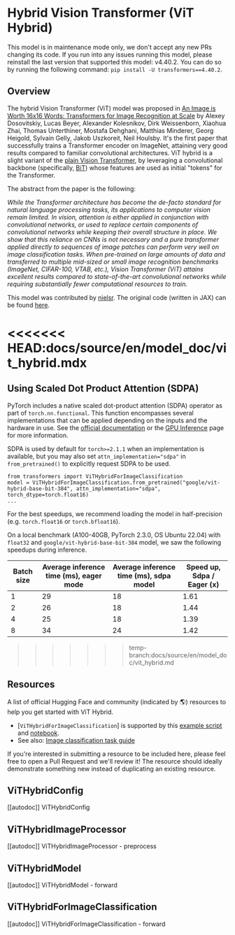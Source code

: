 <!--Copyright 2022 The HuggingFace Team. All rights reserved.

Licensed under the Apache License, Version 2.0 (the "License"); you may not use this file except in compliance with
the License. You may obtain a copy of the License at

http://www.apache.org/licenses/LICENSE-2.0

Unless required by applicable law or agreed to in writing, software distributed under the License is distributed on
an "AS IS" BASIS, WITHOUT WARRANTIES OR CONDITIONS OF ANY KIND, either express or implied. See the License for the
specific language governing permissions and limitations under the License.
-->

# Hybrid Vision Transformer (ViT Hybrid)

<Tip warning={true}>

This model is in maintenance mode only, we don't accept any new PRs changing its code.
If you run into any issues running this model, please reinstall the last version that supported this model: v4.40.2.
You can do so by running the following command: `pip install -U transformers==4.40.2`.

</Tip>

## Overview

The hybrid Vision Transformer (ViT) model was proposed in [An Image is Worth 16x16 Words: Transformers for Image Recognition
at Scale](https://arxiv.org/abs/2010.11929) by Alexey Dosovitskiy, Lucas Beyer, Alexander Kolesnikov, Dirk
Weissenborn, Xiaohua Zhai, Thomas Unterthiner, Mostafa Dehghani, Matthias Minderer, Georg Heigold, Sylvain Gelly, Jakob
Uszkoreit, Neil Houlsby. It's the first paper that successfully trains a Transformer encoder on ImageNet, attaining
very good results compared to familiar convolutional architectures. ViT hybrid is a slight variant of the [plain Vision Transformer](vit),
by leveraging a convolutional backbone (specifically, [BiT](bit)) whose features are used as initial "tokens" for the Transformer.


The abstract from the paper is the following:

*While the Transformer architecture has become the de-facto standard for natural language processing tasks, its
applications to computer vision remain limited. In vision, attention is either applied in conjunction with
convolutional networks, or used to replace certain components of convolutional networks while keeping their overall
structure in place. We show that this reliance on CNNs is not necessary and a pure transformer applied directly to
sequences of image patches can perform very well on image classification tasks. When pre-trained on large amounts of
data and transferred to multiple mid-sized or small image recognition benchmarks (ImageNet, CIFAR-100, VTAB, etc.),
Vision Transformer (ViT) attains excellent results compared to state-of-the-art convolutional networks while requiring
substantially fewer computational resources to train.*

This model was contributed by [nielsr](https://huggingface.co/nielsr). The original code (written in JAX) can be
found [here](https://github.com/google-research/vision_transformer).

<<<<<<< HEAD:docs/source/en/model_doc/vit_hybrid.mdx
=======
## Using Scaled Dot Product Attention (SDPA)

PyTorch includes a native scaled dot-product attention (SDPA) operator as part of `torch.nn.functional`. This function 
encompasses several implementations that can be applied depending on the inputs and the hardware in use. See the 
[official documentation](https://pytorch.org/docs/stable/generated/torch.nn.functional.scaled_dot_product_attention.html) 
or the [GPU Inference](https://huggingface.co/docs/transformers/main/en/perf_infer_gpu_one#pytorch-scaled-dot-product-attention)
page for more information.

SDPA is used by default for `torch>=2.1.1` when an implementation is available, but you may also set 
`attn_implementation="sdpa"` in `from_pretrained()` to explicitly request SDPA to be used.

```
from transformers import ViTHybridForImageClassification
model = ViTHybridForImageClassification.from_pretrained("google/vit-hybrid-base-bit-384", attn_implementation="sdpa", torch_dtype=torch.float16)
...
```

For the best speedups, we recommend loading the model in half-precision (e.g. `torch.float16` or `torch.bfloat16`).

On a local benchmark (A100-40GB, PyTorch 2.3.0, OS Ubuntu 22.04) with `float32` and `google/vit-hybrid-base-bit-384` model, we saw the following speedups during inference.

|   Batch size |   Average inference time (ms), eager mode |   Average inference time (ms), sdpa model |   Speed up, Sdpa / Eager (x) |
|--------------|-------------------------------------------|-------------------------------------------|------------------------------|
|            1 |                                        29 |                                        18 |                      1.61 |
|            2 |                                        26 |                                        18 |                      1.44 |
|            4 |                                        25 |                                        18 |                      1.39 |
|            8 |                                        34 |                                        24 |                      1.42 |
>>>>>>> temp-branch:docs/source/en/model_doc/vit_hybrid.md

## Resources

A list of official Hugging Face and community (indicated by 🌎) resources to help you get started with ViT Hybrid.

<PipelineTag pipeline="image-classification"/>

- [`ViTHybridForImageClassification`] is supported by this [example script](https://github.com/huggingface/transformers/tree/main/examples/pytorch/image-classification) and [notebook](https://colab.research.google.com/github/huggingface/notebooks/blob/main/examples/image_classification.ipynb).
- See also: [Image classification task guide](../tasks/image_classification)

If you're interested in submitting a resource to be included here, please feel free to open a Pull Request and we'll review it! The resource should ideally demonstrate something new instead of duplicating an existing resource.


## ViTHybridConfig

[[autodoc]] ViTHybridConfig

## ViTHybridImageProcessor

[[autodoc]] ViTHybridImageProcessor
    - preprocess

## ViTHybridModel

[[autodoc]] ViTHybridModel
    - forward

## ViTHybridForImageClassification

[[autodoc]] ViTHybridForImageClassification
    - forward
